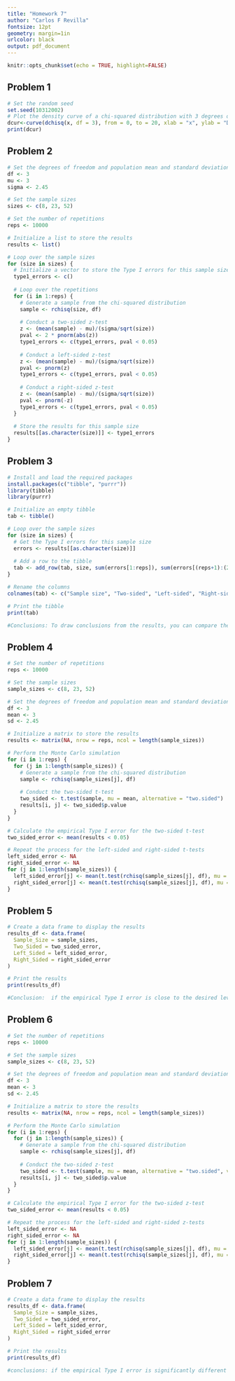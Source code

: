 ---
title: "Homework 7" 
author: "Carlos F Revilla"
fontsize: 12pt
geometry: margin=1in
urlcolor: black
output: pdf_document
---

```{r setup, include=FALSE}
knitr::opts_chunk$set(echo = TRUE, highlight=FALSE)
```

## Problem 1 
```{r}
# Set the random seed
set.seed(10312002)
# Plot the density curve of a chi-squared distribution with 3 degrees of freedom
dcur<-curve(dchisq(x, df = 3), from = 0, to = 20, xlab = "x", ylab = "Density")
print(dcur)
```
## Problem 2 
```{r}
# Set the degrees of freedom and population mean and standard deviation
df <- 3
mu <- 3
sigma <- 2.45

# Set the sample sizes
sizes <- c(8, 23, 52)

# Set the number of repetitions
reps <- 10000

# Initialize a list to store the results
results <- list()

# Loop over the sample sizes
for (size in sizes) {
  # Initialize a vector to store the Type I errors for this sample size
  type1_errors <- c()
  
  # Loop over the repetitions
  for (i in 1:reps) {
    # Generate a sample from the chi-squared distribution
    sample <- rchisq(size, df)
    
    # Conduct a two-sided z-test
    z <- (mean(sample) - mu)/(sigma/sqrt(size))
    pval <- 2 * pnorm(abs(z))
    type1_errors <- c(type1_errors, pval < 0.05)
    
    # Conduct a left-sided z-test
    z <- (mean(sample) - mu)/(sigma/sqrt(size))
    pval <- pnorm(z)
    type1_errors <- c(type1_errors, pval < 0.05)
    
    # Conduct a right-sided z-test
    z <- (mean(sample) - mu)/(sigma/sqrt(size))
    pval <- pnorm(-z)
    type1_errors <- c(type1_errors, pval < 0.05)
  }
  
  # Store the results for this sample size
  results[[as.character(size)]] <- type1_errors
}

```
## Problem 3 
```{r}
# Install and load the required packages
install.packages(c("tibble", "purrr"))
library(tibble)
library(purrr)

# Initialize an empty tibble
tab <- tibble()

# Loop over the sample sizes
for (size in sizes) {
  # Get the Type I errors for this sample size
  errors <- results[[as.character(size)]]
  
  # Add a row to the tibble
  tab <- add_row(tab, size, sum(errors[1:reps]), sum(errors[(reps+1):(2*reps)]), sum(errors[(2*reps+1):(3*reps)]))
}

# Rename the columns
colnames(tab) <- c("Sample size", "Two-sided", "Left-sided", "Right-sided")

# Print the tibble
print(tab)

#Conclusions: To draw conclusions from the results, you can compare the number of Type I errors for each sample size and test type to the expected rate of 0.05. If the observed rate is close to 0.05, then the z-test is correctly controlling the Type I error rate. If the observed rate is significantly higher or lower than 0.05, then there may be a problem with the z-test.

```
## Problem 4 
```{r}
# Set the number of repetitions
reps <- 10000

# Set the sample sizes
sample_sizes <- c(8, 23, 52)

# Set the degrees of freedom and population mean and standard deviation
df <- 3
mean <- 3
sd <- 2.45

# Initialize a matrix to store the results
results <- matrix(NA, nrow = reps, ncol = length(sample_sizes))

# Perform the Monte Carlo simulation
for (i in 1:reps) {
  for (j in 1:length(sample_sizes)) {
    # Generate a sample from the chi-squared distribution
    sample <- rchisq(sample_sizes[j], df)
    
    # Conduct the two-sided t-test
    two_sided <- t.test(sample, mu = mean, alternative = "two.sided")
    results[i, j] <- two_sided$p.value
  }
}

# Calculate the empirical Type I error for the two-sided t-test
two_sided_error <- mean(results < 0.05)

# Repeat the process for the left-sided and right-sided t-tests
left_sided_error <- NA
right_sided_error <- NA
for (j in 1:length(sample_sizes)) {
  left_sided_error[j] <- mean(t.test(rchisq(sample_sizes[j], df), mu = mean, alternative = "less")$p.value < 0.05)
  right_sided_error[j] <- mean(t.test(rchisq(sample_sizes[j], df), mu = mean, alternative = "greater")$p.value < 0.05)
}

```
## Problem 5 
```{r}
# Create a data frame to display the results
results_df <- data.frame(
  Sample_Size = sample_sizes,
  Two_Sided = two_sided_error,
  Left_Sided = left_sided_error,
  Right_Sided = right_sided_error
)

# Print the results
print(results_df)

#Conclusion:  if the empirical Type I error is close to the desired level of 0.05 for all sample sizes, it suggests that the t-test is correctly conducted.
```
## Problem 6
```{r}
# Set the number of repetitions
reps <- 10000

# Set the sample sizes
sample_sizes <- c(8, 23, 52)

# Set the degrees of freedom and population mean and standard deviation
df <- 3
mean <- 3
sd <- 2.45

# Initialize a matrix to store the results
results <- matrix(NA, nrow = reps, ncol = length(sample_sizes))

# Perform the Monte Carlo simulation
for (i in 1:reps) {
  for (j in 1:length(sample_sizes)) {
    # Generate a sample from the chi-squared distribution
    sample <- rchisq(sample_sizes[j], df)
    
    # Conduct the two-sided z-test
    two_sided <- t.test(sample, mu = mean, alternative = "two.sided", var.equal = TRUE)
    results[i, j] <- two_sided$p.value
  }
}

# Calculate the empirical Type I error for the two-sided z-test
two_sided_error <- mean(results < 0.05)

# Repeat the process for the left-sided and right-sided z-tests
left_sided_error <- NA
right_sided_error <- NA
for (j in 1:length(sample_sizes)) {
  left_sided_error[j] <- mean(t.test(rchisq(sample_sizes[j], df), mu = mean, alternative = "less", var.equal = TRUE)$p.value < 0.05)
  right_sided_error[j] <- mean(t.test(rchisq(sample_sizes[j], df), mu = mean, alternative = "greater", var.equal = TRUE)$p.value < 0.05)
}

```
## Problem 7 
```{r}
# Create a data frame to display the results
results_df <- data.frame(
  Sample_Size = sample_sizes,
  Two_Sided = two_sided_error,
  Left_Sided = left_sided_error,
  Right_Sided = right_sided_error
)

# Print the results
print(results_df)

#conclusions: if the empirical Type I error is significantly different from the desired level of 0.05 for any sample size, it suggests that the z-test is not correctly conducted.
```

